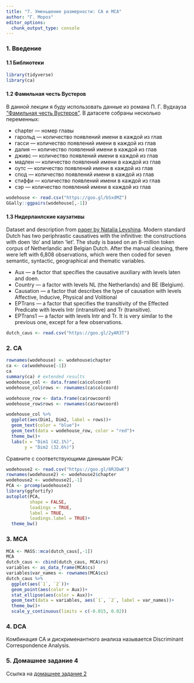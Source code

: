 ```yaml
---
title: "7. Уменьшение размерности: CA и MCA"
author: "Г. Мороз"
editor_options: 
  chunk_output_type: console
---
```


### 1. Введение

#### 1.1 Библиотеки
```r
library(tidyverse)
library(ca)
```

#### 1.2 Фамильная честь Вустеров
В данной лекции я буду использовать данные из романа П. Г. Вудхауза [“Фамильная честь Вустеров”](https://en.wikipedia.org/wiki/The_Code_of_the_Woosters). В датасете собраны несколько переменных:

* chapter --- номер главы
* гарольд --- количество появлений имени в каждой из глав
* гасси --- количество появлений имени в каждой из глав
* далия --- количество появлений имени в каждой из глав
* дживс --- количество появлений имени в каждой из глав
* мадлен --- количество появлений имени в каждой из глав
* оутс --- количество появлений имени в каждой из глав
* спод --- количество появлений имени в каждой из глав
* стиффи --- количество появлений имени в каждой из глав
* сэр --- количество появлений имени в каждой из глав

```r
wodehouse <- read.csv("https://goo.gl/bSxdMZ")
GGally::ggpairs(wodehouse[,-1])
```


#### 1.3 Нидерланлские каузативы
Dataset and description from [paper by Natalia Levshina](https://goo.gl/v6AmVj). Modern standard Dutch has two periphrastic causatives with the infinitive: the constructions with doen ‘do’ and laten ‘let’. The study is based on an 8-million token corpus of Netherlandic and Belgian Dutch. After the manual cleaning, there were left with 6,808 observations, which were then coded for seven semantic, syntactic, geographical and thematic variables.

* Aux --- a factor that specifies the causative auxiliary with levels laten and doen.
* Country --- a factor with levels NL (the Netherlands) and BE (Belgium).
* Causation --- a factor that describes the type of causation with levels Affective, Inducive, Physical and Volitional
* EPTrans --- a factor that specifies the transitivity of the Effected Predicate with levels Intr (intransitive) and Tr (transitive).
* EPTrans1 --- a factor with levels Intr and Tr. It is very similar to the previous one, except for a few observations.

```r
dutch_caus <- read.csv("https://goo.gl/2yAR3T")
```

### 2. CA

```r
rownames(wodehouse) <- wodehouse$chapter
ca <- ca(wodehouse[-1])
ca
summary(ca) # extended results
wodehouse_col <- data.frame(ca$colcoord)
wodehouse_col$rows <- rownames(ca$colcoord)

wodehouse_row <- data.frame(ca$rowcoord)
wodehouse_row$rows <- rownames(ca$rowcoord)

wodehouse_col %>% 
  ggplot(aes(Dim1, Dim2, label = rows))+
  geom_text(color = "blue")+
  geom_text(data = wodehouse_row, color = "red")+
  theme_bw()+
  labs(x = "Dim1 (42.1%)",
       y = "Dim2 (32.6%)")
```

Сравните с соответствующими данными PCA:

```r
wodehouse2 <- read.csv("https://goo.gl/8RJDwK")
rownames(wodehouse2) <- wodehouse2$chapter
wodehouse2 <- wodehouse2[,-1]
PCA <- prcomp(wodehouse2)
library(ggfortify)
autoplot(PCA,
         shape = FALSE,
         loadings = TRUE,
         label = TRUE,
         loadings.label = TRUE)+
  theme_bw()
```



### 3. MCA
```r
MCA <- MASS::mca(dutch_caus[,-1])
MCA
dutch_caus <- cbind(dutch_caus, MCA$rs)
variables <- as_data_frame(MCA$cs)
variables$var_names <- rownames(MCA$cs)
dutch_caus %>% 
  ggplot(aes(`1`, `2`))+
  geom_point(aes(color = Aux))+
  stat_ellipse(aes(color = Aux))+
  geom_text(data = variables, aes(`1`, `2`, label = var_names))+
  theme_bw()+
  scale_y_continuous(limits = c(-0.015, 0.02))
```

### 4. DCA
Комбинация CA и  дискрименантного анализа называется Discriminant Correspondence Analysis.

### 5. Домашнее задание 4
Ссылка на [домашнее задание 2](https://classroom.github.com/a/c7gFmjuF)